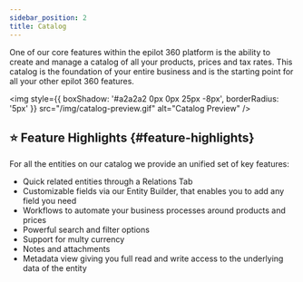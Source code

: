 ```yaml
---
sidebar_position: 2
title: Catalog
---
```


One of our core features within the epilot 360 platform is the ability to create and manage a catalog of all your products, prices and tax rates. This catalog is the foundation of your entire business and is the starting point for all your other epilot 360 features.

<img
  style={{ boxShadow: '#a2a2a2 0px 0px 25px -8px', borderRadius: '5px' }}
  src="/img/catalog-preview.gif"
  alt="Catalog Preview"
/>

## ⭐️ Feature Highlights {#feature-highlights}

For all the entities on our catalog we provide an unified set of key features:

- Quick related entities through a Relations Tab
- Customizable fields via our Entity Builder, that enables you to add any field you need
- Workflows to automate your business processes around products and prices
- Powerful search and filter options
- Support for multy currency
- Notes and attachments
- Metadata view giving you full read and write access to the underlying data of the entity
